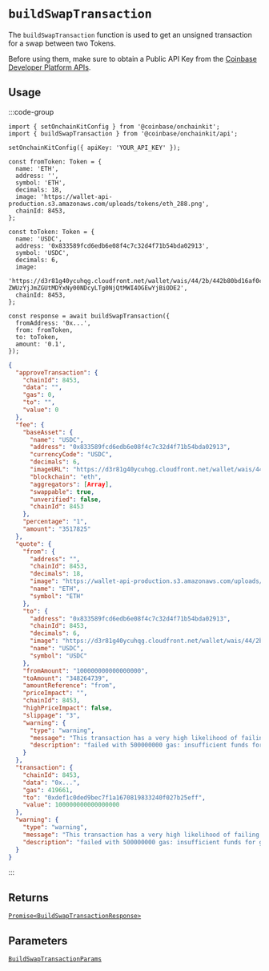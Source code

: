 # `buildSwapTransaction`

The `buildSwapTransaction` function is used to get an unsigned transaction for a swap between two Tokens.

Before using them, make sure to obtain a Public API Key from the [Coinbase Developer Platform APIs](https://portal.cdp.coinbase.com/products/onchainkit).

## Usage

:::code-group

```tsx [code]
import { setOnchainKitConfig } from '@coinbase/onchainkit';
import { buildSwapTransaction } from '@coinbase/onchainkit/api';

setOnchainKitConfig({ apiKey: 'YOUR_API_KEY' });

const fromToken: Token = {
  name: 'ETH',
  address: '',
  symbol: 'ETH',
  decimals: 18,
  image: 'https://wallet-api-production.s3.amazonaws.com/uploads/tokens/eth_288.png',
  chainId: 8453,
};

const toToken: Token = {
  name: 'USDC',
  address: '0x833589fcd6edb6e08f4c7c32d4f71b54bda02913',
  symbol: 'USDC',
  decimals: 6,
  image:
    'https://d3r81g40ycuhqg.cloudfront.net/wallet/wais/44/2b/442b80bd16af0c0d9b22e03a16753823fe826e5bfd457292b55fa0ba8c1ba213-ZWUzYjJmZGUtMDYxNy00NDcyLTg0NjQtMWI4OGEwYjBiODE2',
  chainId: 8453,
};

const response = await buildSwapTransaction({
  fromAddress: '0x...',
  from: fromToken,
  to: toToken,
  amount: '0.1',
});
```

```json [return value]
{
  "approveTransaction": {
    "chainId": 8453,
    "data": "",
    "gas": 0,
    "to": "",
    "value": 0
  },
  "fee": {
    "baseAsset": {
      "name": "USDC",
      "address": "0x833589fcd6edb6e08f4c7c32d4f71b54bda02913",
      "currencyCode": "USDC",
      "decimals": 6,
      "imageURL": "https://d3r81g40ycuhqg.cloudfront.net/wallet/wais/44/2b/442b80bd16af0c0d9b22e03a16753823fe826e5bfd457292b55fa0ba8c1ba213-ZWUzYjJmZGUtMDYxNy00NDcyLTg0NjQtMWI4OGEwYjBiODE2",
      "blockchain": "eth",
      "aggregators": [Array],
      "swappable": true,
      "unverified": false,
      "chainId": 8453
    },
    "percentage": "1",
    "amount": "3517825"
  },
  "quote": {
    "from": {
      "address": "",
      "chainId": 8453,
      "decimals": 18,
      "image": "https://wallet-api-production.s3.amazonaws.com/uploads/tokens/eth_288.png",
      "name": "ETH",
      "symbol": "ETH"
    },
    "to": {
      "address": "0x833589fcd6edb6e08f4c7c32d4f71b54bda02913",
      "chainId": 8453,
      "decimals": 6,
      "image": "https://d3r81g40ycuhqg.cloudfront.net/wallet/wais/44/2b/442b80bd16af0c0d9b22e03a16753823fe826e5bfd457292b55fa0ba8c1ba213-ZWUzYjJmZGUtMDYxNy00NDcyLTg0NjQtMWI4OGEwYjBiODE2",
      "name": "USDC",
      "symbol": "USDC"
    },
    "fromAmount": "100000000000000000",
    "toAmount": "348264739",
    "amountReference": "from",
    "priceImpact": "",
    "chainId": 8453,
    "highPriceImpact": false,
    "slippage": "3",
    "warning": {
      "type": "warning",
      "message": "This transaction has a very high likelihood of failing if submitted",
      "description": "failed with 500000000 gas: insufficient funds for gas * price + value: address 0x4ed4E862860beD51a9570b96d89aF5E1B0Efefed have 0 want 100000000000000000"
    }
  },
  "transaction": {
    "chainId": 8453,
    "data": "0x...",
    "gas": 419661,
    "to": "0xdef1c0ded9bec7f1a1670819833240f027b25eff",
    "value": 100000000000000000
  },
  "warning": {
    "type": "warning",
    "message": "This transaction has a very high likelihood of failing if submitted",
    "description": "failed with 500000000 gas: insufficient funds for gas * price + value: address 0x4ed4E862860beD51a9570b96d89aF5E1B0Efefed have 0 want 100000000000000000"
  }
}
```

:::

## Returns

[`Promise<BuildSwapTransactionResponse>`](/api/types#buildswaptransactionresponse)

## Parameters

[`BuildSwapTransactionParams`](/api/types#buildswaptransactionparams)
